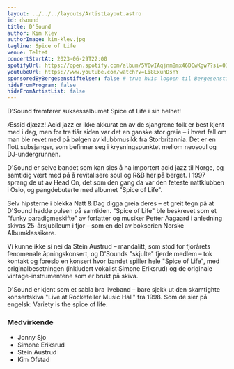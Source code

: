 ```yaml
---
layout: ../../../layouts/ArtistLayout.astro
id: dsound
title: D'Sound
author: Kim Klev
authorImage: kim-klev.jpg
tagline: Spice of Life
venue: Teltet
concertStartAt: 2023-06-29T22:00
spotifyUrl: https://open.spotify.com/album/5V0wIAqjnm8mx46DCwKgw7?si=03d2a25a915a4119
youtubeUrl: https://www.youtube.com/watch?v=Li8ExunDsnY
sponsoredByBergesenstiftelsen: false # true hvis logoen til Bergesenstiftelsen skal vises, false hvis ikke
hideFromProgram: false
hideFromArtistList: false
---
```


D’Sound fremfører suksessalbumet Spice of Life i sin helhet!

Æssid djæzz! Acid jazz er ikke akkurat en av de sjangrene folk er best kjent med i dag, men for tre tiår siden var det en ganske stor greie – i hvert fall om man ble revet med på bølgen av klubbmusikk fra Storbritannia. Det er en flott subsjanger, som befinner seg i krysningspunktet mellom neosoul og DJ-undergrunnen.

D'Sound er selve bandet som kan sies å ha importert acid jazz til Norge, og samtidig vært med på å revitalisere soul og R&B her på berget. I 1997 sprang de ut av Head On, det som den gang da var den feteste nattklubben i Oslo, og pangdebuterte med albumet "Spice of Life".

Selv hipsterne i blekka Natt & Dag digga greia deres – et greit tegn på at D'Sound hadde pulsen på samtiden. "Spice of Life" ble beskrevet som et "funky paradigmeskifte" av forfatter og musiker Petter Aagaard i anledning skivas 25-årsjubileum i fjor – som en del av bokserien Norske Albumklassikere.

Vi kunne ikke si nei da Stein Austrud – mandalitt, som stod for fjorårets fenomenale åpningskonsert, og D'Sounds "skjulte" fjerde medlem – tok kontakt og foreslo en konsert hvor bandet spiller hele "Spice of Life", med originalbesetningen (inkludert vokalist Simone Eriksrud) og de originale vintage-instrumentene som er brukt på skiva.

D'Sound er kjent som et sabla bra liveband – bare sjekk ut den skamtighte konsertskiva "Live at Rockefeller Music Hall" fra 1998. Som de sier på engelsk: Variety is the spice of life.

### Medvirkende

- Jonny Sjo
- Simone Eriksrud
- Stein Austrud
- Kim Ofstad
